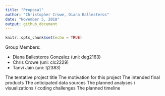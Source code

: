 ```yaml
---
title: "Proposal"
author: "Christopher Crowe, Diana Ballesteros"
date: "November 5, 2018"
output: github_document
---
```


```r
knitr::opts_chunk$set(echo = TRUE)
```

Group Members:

* Diana Ballesteros Gonzalez (uni: deg2163) 
* Chris Crowe (uni: clc2229) 
* Tanvi Jain (uni: tj2383)

The tentative project title
The motivation for this project
The intended final products
The anticipated data sources
The planned analyses / visualizations / coding challenges
The planned timeline
